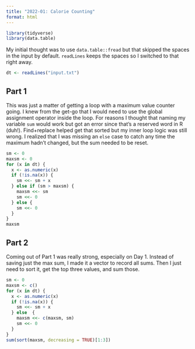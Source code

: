 ```yaml
---
title: "2022-01: Calorie Counting"
format: html
---
```


```r
library(tidyverse)
library(data.table)
```

My initial thought was to use `data.table::fread` but that skipped the spaces in the input by default. `readLines` keeps the spaces so I switched to that right away.

```r
dt <- readLines("input.txt")
```

## Part 1

This was just a matter of getting a loop with a maximum value counter going. I knew from the get-go that I would need to use the global assignment operator inside the loop. For reasons I thought that naming my variable `sum` would work but got an error since that's a reserved word in R (duh!). Find+replace helped get that sorted but my inner loop logic was still wrong. I realized that I was missing an `else` case to catch any time the maximum hadn't changed, but the sum needed to be reset.

```r
sm <- 0
maxsm <- 0
for (x in dt) {
  x <- as.numeric(x)
  if (!is.na(x)) {
    sm <<- sm + x
  } else if (sm > maxsm) {
    maxsm <<- sm
    sm <<- 0
  } else {
    sm <<- 0
  }
}
maxsm
```

## Part 2

Coming out of Part 1 was really strong, especially on Day 1. Instead of saving just the max sum, I made it a vector to record all sums. Then I just need to sort it, get the top three values, and sum those.

```r
sm <- 0
maxsm <- c()
for (x in dt) {
  x <- as.numeric(x)
  if (!is.na(x)) {
    sm <<- sm + x
  } else  {
    maxsm <<- c(maxsm, sm)
    sm <<- 0
  }
}
sum(sort(maxsm, decreasing = TRUE)[1:3])
```

